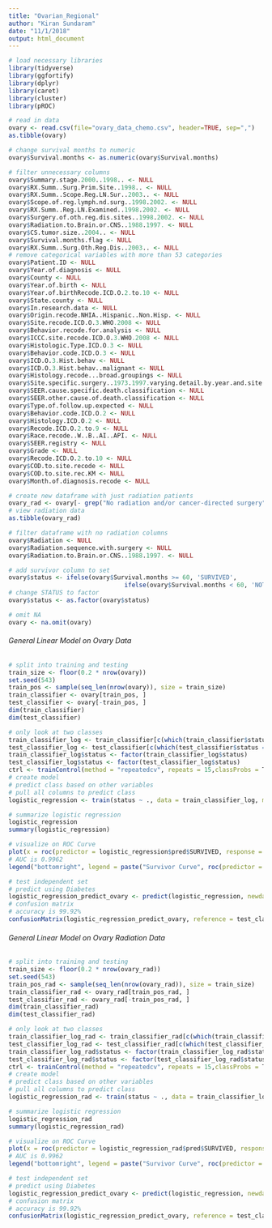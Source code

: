 ```yaml
---
title: "Ovarian_Regional"
author: "Kiran Sundaram"
date: "11/1/2018"
output: html_document
---
```


```r
# load necessary libraries
library(tidyverse)
library(ggfortify)
library(dplyr)
library(caret)
library(cluster)
library(pROC)
```

```r
# read in data
ovary <- read.csv(file="ovary_data_chemo.csv", header=TRUE, sep=",")
as.tibble(ovary)
```
```r
# change survival months to numeric
ovary$Survival.months <- as.numeric(ovary$Survival.months)
```

```r
# filter unnecessary columns
ovary$Summary.stage.2000..1998.. <- NULL
ovary$RX.Summ..Surg.Prim.Site..1998.. <- NULL
ovary$RX.Summ..Scope.Reg.LN.Sur..2003.. <- NULL
ovary$Scope.of.reg.lymph.nd.surg..1998.2002. <- NULL
ovary$RX.Summ..Reg.LN.Examined..1998.2002. <- NULL
ovary$Surgery.of.oth.reg.dis.sites..1998.2002. <- NULL
ovary$Radiation.to.Brain.or.CNS..1988.1997. <- NULL
ovary$CS.tumor.size..2004.. <- NULL
ovary$Survival.months.flag <- NULL
ovary$RX.Summ..Surg.Oth.Reg.Dis..2003.. <- NULL
# remove categorical variables with more than 53 categories
ovary$Patient.ID <- NULL
ovary$Year.of.diagnosis <- NULL
ovary$County <- NULL
ovary$Year.of.birth <- NULL
ovary$Year.of.birthRecode.ICD.O.2.to.10 <- NULL
ovary$State.county <- NULL
ovary$In.research.data <- NULL
ovary$Origin.recode.NHIA..Hispanic..Non.Hisp. <- NULL
ovary$Site.recode.ICD.O.3.WHO.2008 <- NULL
ovary$Behavior.recode.for.analysis <- NULL
ovary$ICCC.site.recode.ICD.O.3.WHO.2008 <- NULL
ovary$Histologic.Type.ICD.O.3 <- NULL
ovary$Behavior.code.ICD.O.3 <- NULL
ovary$ICD.O.3.Hist.behav <- NULL
ovary$ICD.O.3.Hist.behav..malignant <- NULL
ovary$Histology.recode...broad.groupings <- NULL
ovary$Site.specific.surgery..1973.1997.varying.detail.by.year.and.site. <- NULL
ovary$SEER.cause.specific.death.classification <- NULL
ovary$SEER.other.cause.of.death.classification <- NULL
ovary$Type.of.follow.up.expected <- NULL
ovary$Behavior.code.ICD.O.2 <- NULL
ovary$Histology.ICD.O.2 <- NULL
ovary$Recode.ICD.O.2.to.9 <- NULL
ovary$Race.recode..W..B..AI..API. <- NULL
ovary$SEER.registry <- NULL
ovary$Grade <- NULL
ovary$Recode.ICD.O.2.to.10 <- NULL
ovary$COD.to.site.recode <- NULL
ovary$COD.to.site.rec.KM <- NULL
ovary$Month.of.diagnosis.recode <- NULL
```

```r
# create new dataframe with just radiation patients
ovary_rad <- ovary[- grep("No radiation and/or cancer-directed surgery", ovary$Radiation.sequence.with.surgery),]
# view radiation data
as.tibble(ovary_rad)
```

```r
# filter dataframe with no radiation columns
ovary$Radiation <- NULL
ovary$Radiation.sequence.with.surgery <- NULL
ovary$Radiation.to.Brain.or.CNS..1988.1997. <- NULL

# add survivor column to set 
ovary$status <- ifelse(ovary$Survival.months >= 60, 'SURVIVED', 
                                ifelse(ovary$Survival.months < 60, 'NOT_SURVIVED', NA))
# change STATUS to factor
ovary$status <- as.factor(ovary$status)

# omit NA
ovary <- na.omit(ovary)
```

###### General Linear Model on Ovary Data
```r
# split into training and testing
train_size <- floor(0.2 * nrow(ovary))
set.seed(543)
train_pos <- sample(seq_len(nrow(ovary)), size = train_size)
train_classifier <- ovary[train_pos, ]
test_classifier <- ovary[-train_pos, ]
dim(train_classifier)
dim(test_classifier)
```

```r
# only look at two classes 
train_classifier_log <- train_classifier[c(which(train_classifier$status == "SURVIVED"), which(train_classifier$status == "NOT_SURVIVED")),]
test_classifier_log <- test_classifier[c(which(test_classifier$status == "SURVIVED"), which(test_classifier$status == "NOT_SURVIVED")),]
train_classifier_log$status <- factor(train_classifier_log$status)
test_classifier_log$status <- factor(test_classifier_log$status)
ctrl <- trainControl(method = "repeatedcv", repeats = 15,classProbs = T, savePredictions = T)
# create model
# predict class based on other variables
# pull all columns to predict class
logistic_regression <- train(status ~ ., data = train_classifier_log, method = "glm", family= "binomial", trControl = ctrl)
```

```r
# summarize logistic regression
logistic_regression
summary(logistic_regression)
```

```r
# visualize on ROC Curve
plot(x = roc(predictor = logistic_regression$pred$SURVIVED, response = logistic_regression$pred$obs)$specificities, y = roc(predictor = logistic_regression$pred$SURVIVED, response = logistic_regression$pred$obs)$sensitivities, col= "blue", xlim = c(1, 0), type ="l", main = "Predicting Survivability in Ovarian Cancer Patients", ylab = "Sensitivity", xlab = "Specificity")
# AUC is 0.9962
legend("bottomright", legend = paste("Survivor Curve", roc(predictor = logistic_regression$pred$SURVIVED, response = logistic_regression$pred$obs)$auc, sep = ""), col = c("blue"), fill = c("blue"))
```

```r
# test independent set
# predict using Diabetes
logistic_regression_predict_ovary <- predict(logistic_regression, newdata = test_classifier_log)
# confusion matrix
# accuracy is 99.92%
confusionMatrix(logistic_regression_predict_ovary, reference = test_classifier_log$status)
```


###### General Linear Model on Ovary Radiation Data
```r
# split into training and testing
train_size <- floor(0.2 * nrow(ovary_rad))
set.seed(543)
train_pos_rad <- sample(seq_len(nrow(ovary_rad)), size = train_size)
train_classifier_rad <- ovary_rad[train_pos_rad, ]
test_classifier_rad <- ovary_rad[-train_pos_rad, ]
dim(train_classifier_rad)
dim(test_classifier_rad)
```

```r
# only look at two classes 
train_classifier_log_rad <- train_classifier_rad[c(which(train_classifier_rad$status == "SURVIVED"), which(train_classifier_rad$status == "NOT_SURVIVED")),]
test_classifier_log_rad <- test_classifier_rad[c(which(test_classifier_rad$status == "SURVIVED"), which(test_classifier_rad$status == "NOT_SURVIVED")),]
train_classifier_log_rad$status <- factor(train_classifier_log_rad$status)
test_classifier_log_rad$status <- factor(test_classifier_log_rad$status)
ctrl <- trainControl(method = "repeatedcv", repeats = 15,classProbs = T, savePredictions = T)
# create model
# predict class based on other variables
# pull all columns to predict class
logistic_regression_rad <- train(status ~ ., data = train_classifier_log_rad, method = "glm", family= "binomial", trControl = ctrl)
```

```r
# summarize logistic regression
logistic_regression_rad
summary(logistic_regression_rad)
```

```r
# visualize on ROC Curve
plot(x = roc(predictor = logistic_regression_rad$pred$SURVIVED, response = logistic_regression_rad$pred$obs)$specificities, y = roc(predictor = logistic_regression_rad$pred$SURVIVED, response = logistic_regression_rad$pred$obs)$sensitivities, col= "blue", xlim = c(1, 0), type ="l", main = "Predicting Survivability in Ovarian Cancer Patients with Radiation Treatment", ylab = "Sensitivity", xlab = "Specificity")
# AUC is 0.9962
legend("bottomright", legend = paste("Survivor Curve", roc(predictor = logistic_regression$pred$SURVIVED, response = logistic_regression$pred$obs)$auc, sep = ""), col = c("blue"), fill = c("blue"))
```

```r
# test independent set
# predict using Diabetes
logistic_regression_predict_ovary <- predict(logistic_regression, newdata = test_classifier_log)
# confusion matrix
# accuracy is 99.92%
confusionMatrix(logistic_regression_predict_ovary, reference = test_classifier_log$status)
```
